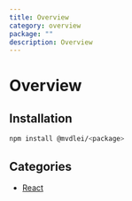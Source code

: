 ```yaml
---
title: Overview
category: overview
package: ""
description: Overview
---
```


# Overview

## Installation

```bash
npm install @mvdlei/<package>
```

## Categories

- [React](/react)
